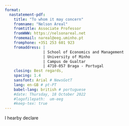 ```yaml
---
format: 
  nastatement-pdf:
    title: "To whom it may concern"
    fromname: "Nelson Areal"
    fromtitle: Associate Professor
    fromWWW: https://nelsonareal.net
    fromemail: nareal@eeg.uminho.pt
    fromphone: +351 253 601 923
    fromaddress: |
                 | School of Economics and Management
                 | University of Minho
                 | Campus de Gualtar
                 | 4710-057 Braga - Portugal
    closing: Best regards,
    spacing: 1.4
    sansfont: Arial # NewsGotT
    lang: en-GB # pt-PT
    babel-lang: british # portuguese
    #date: Thursday, 18 October 2022
    #logofilepath:  um-eeg
    #keep-tex: true
---
```


I hearby declare \dots
